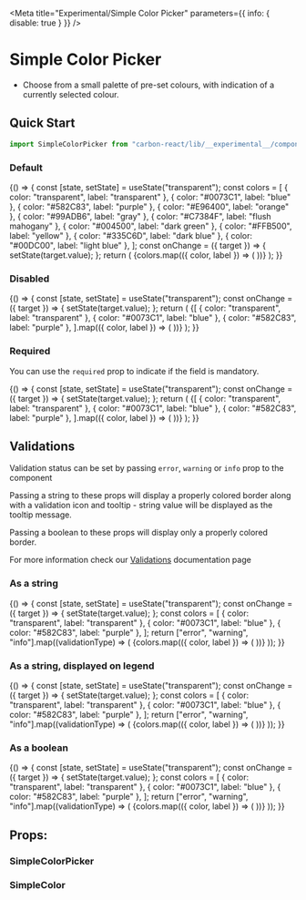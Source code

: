 

<Meta
  title="Experimental/Simple Color Picker"
  parameters={{ info: { disable: true } }}
/>

# Simple Color Picker

- Choose from a small palette of pre-set colours, with indication of a currently selected colour.

## Quick Start

```jsx
import SimpleColorPicker from "carbon-react/lib/__experimental__/components/simple-color-picker";
```

### Default

<Preview>
  <Story name="default">
    {() => {
      const [state, setState] = useState("transparent");
      const colors = [
        { color: "transparent", label: "transparent" },
        { color: "#0073C1", label: "blue" },
        { color: "#582C83", label: "purple" },
        { color: "#E96400", label: "orange" },
        { color: "#99ADB6", label: "gray" },
        { color: "#C7384F", label: "flush mahogany" },
        { color: "#004500", label: "dark green" },
        { color: "#FFB500", label: "yellow" },
        { color: "#335C6D", label: "dark blue" },
        { color: "#00DC00", label: "light blue" },
      ];
      const onChange = ({ target }) => {
        setState(target.value);
      };
      return (
        <SimpleColorPicker legend="Legend" onChange={onChange} value={state}>
          {colors.map(({ color, label }) => (
            <SimpleColor
              value={color}
              key={color}
              aria-label={label}
              id={color}
            />
          ))}
        </SimpleColorPicker>
      );
    }}
  </Story>
</Preview>

### Disabled

<Preview>
  <Story name="disabled">
    {() => {
      const [state, setState] = useState("transparent");
      const onChange = ({ target }) => {
        setState(target.value);
      };
      return (
        <SimpleColorPicker legend="Legend" onChange={onChange} value={state}>
          {[
            { color: "transparent", label: "transparent" },
            { color: "#0073C1", label: "blue" },
            { color: "#582C83", label: "purple" },
          ].map(({ color, label }) => (
            <SimpleColor
              value={color}
              key={color}
              aria-label={label}
              id={color}
              disabled
            />
          ))}
        </SimpleColorPicker>
      );
    }}
  </Story>
</Preview>

### Required

You can use the `required` prop to indicate if the field is mandatory.

<Preview>
  <Story name="required">
    {() => {
      const [state, setState] = useState("transparent");
      const onChange = ({ target }) => {
        setState(target.value);
      };
      return (
        <SimpleColorPicker
          legend="Legend"
          required
          onChange={onChange}
          value={state}
        >
          {[
            { color: "transparent", label: "transparent" },
            { color: "#0073C1", label: "blue" },
            { color: "#582C83", label: "purple" },
          ].map(({ color, label }) => (
            <SimpleColor
              value={color}
              key={color}
              aria-label={label}
              id={color}
            />
          ))}
        </SimpleColorPicker>
      );
    }}
  </Story>
</Preview>

## Validations

Validation status can be set by passing `error`, `warning` or `info` prop to the component

Passing a string to these props will display a properly colored border along with a validation icon and tooltip - string value will be displayed as the tooltip message.

Passing a boolean to these props will display only a properly colored border.

For more information check our [Validations](?path=/docs/documentation-validations--page "Validations") documentation page

### As a string

<Preview>
  <Story name="validations - string - component">
    {() => {
      const [state, setState] = useState("transparent");
      const onChange = ({ target }) => {
        setState(target.value);
      };
      const colors = [
        { color: "transparent", label: "transparent" },
        { color: "#0073C1", label: "blue" },
        { color: "#582C83", label: "purple" },
      ];
      return ["error", "warning", "info"].map((validationType) => (
        <SimpleColorPicker
          key={`${validationType}-string-component`}
          name={`picker-${validationType}-validation`}
          legend="Legend"
          onChange={onChange}
          {...{ [validationType]: "Message" }}
          value={state}
        >
          {colors.map(({ color, label }) => (
            <SimpleColor
              value={color}
              key={color}
              aria-label={label}
              id={`${validationType}-${color}`}
            />
          ))}
        </SimpleColorPicker>
      ));
    }}
  </Story>
</Preview>

### As a string, displayed on legend

<Preview>
  <Story name="validations - string - label">
    {() => {
      const [state, setState] = useState("transparent");
      const onChange = ({ target }) => {
        setState(target.value);
      };
      const colors = [
        { color: "transparent", label: "transparent" },
        { color: "#0073C1", label: "blue" },
        { color: "#582C83", label: "purple" },
      ];
      return ["error", "warning", "info"].map((validationType) => (
        <SimpleColorPicker
          key={`${validationType}-string-legend`}
          name={`picker-${validationType}-validation-legend`}
          legend="Legend"
          validationOnLegend
          onChange={onChange}
          {...{ [validationType]: "Message" }}
          value={state}
        >
          {colors.map(({ color, label }) => (
            <SimpleColor
              value={color}
              key={color}
              aria-label={label}
              id={`${validationType}-${color}`}
            />
          ))}
        </SimpleColorPicker>
      ));
    }}
  </Story>
</Preview>

### As a boolean

<Preview>
  <Story name="validations - boolean">
    {() => {
      const [state, setState] = useState("transparent");
      const onChange = ({ target }) => {
        setState(target.value);
      };
      const colors = [
        { color: "transparent", label: "transparent" },
        { color: "#0073C1", label: "blue" },
        { color: "#582C83", label: "purple" },
      ];
      return ["error", "warning", "info"].map((validationType) => (
        <SimpleColorPicker
          key={`${validationType}-boolean-component`}
          name={`picker-${validationType}-validation-boolean`}
          legend="Legend"
          onChange={onChange}
          {...{ [validationType]: true }}
          value={state}
        >
          {colors.map(({ color, label }) => (
            <SimpleColor
              value={color}
              key={color}
              aria-label={label}
              id={`${validationType}-${color}`}
            />
          ))}
        </SimpleColorPicker>
      ));
    }}
  </Story>
</Preview>

## Props:

### SimpleColorPicker

<Props of={SimpleColorPicker} />

### SimpleColor

<Props of={SimpleColor} />
